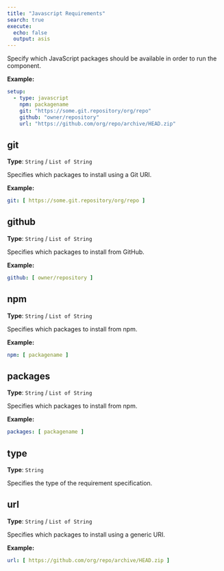 ```yaml
---
title: "Javascript Requirements"
search: true
execute:
  echo: false
  output: asis
---
```


Specify which JavaScript packages should be available in order to run the component.

**Example:**

```yaml
setup:
  - type: javascript
    npm: packagename
    git: "https://some.git.repository/org/repo"
    github: "owner/repository"
    url: "https://github.com/org/repo/archive/HEAD.zip"

```

## git

**Type**: `String` / `List of String`

Specifies which packages to install using a Git URI.

**Example:**

```yaml
git: [ https://some.git.repository/org/repo ]
```

## github

**Type**: `String` / `List of String`

Specifies which packages to install from GitHub.

**Example:**

```yaml
github: [ owner/repository ]
```

## npm

**Type**: `String` / `List of String`

Specifies which packages to install from npm.

**Example:**

```yaml
npm: [ packagename ]
```

## packages

**Type**: `String` / `List of String`

Specifies which packages to install from npm.

**Example:**

```yaml
packages: [ packagename ]
```

## type

**Type**: `String`

Specifies the type of the requirement specification.

## url

**Type**: `String` / `List of String`

Specifies which packages to install using a generic URI.

**Example:**

```yaml
url: [ https://github.com/org/repo/archive/HEAD.zip ]
```

